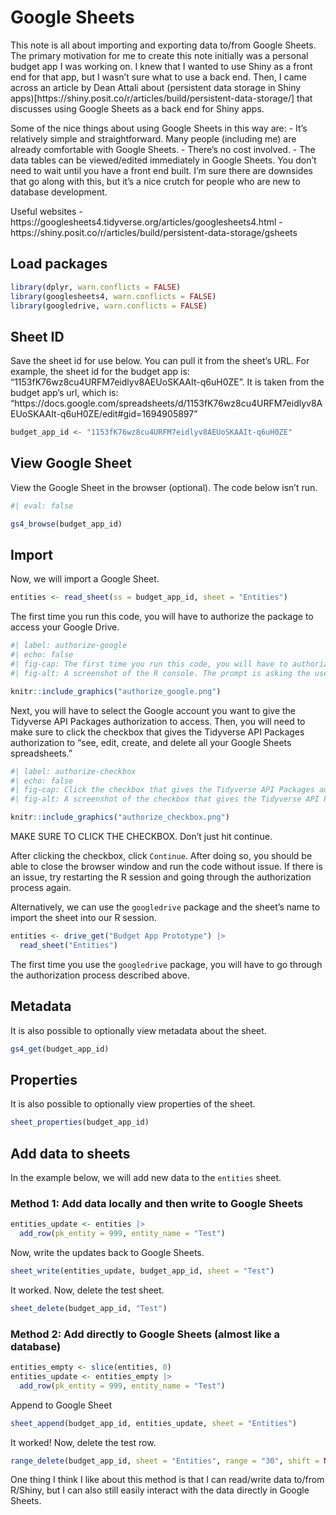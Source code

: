 # Google Sheets {#sec-google-sheets}

This note is all about importing and exporting data to/from Google Sheets. The primary motivation for me to create this note initially was a personal budget app I was working on. I knew that I wanted to use Shiny as a front end for that app, but I wasn't sure what to use a back end. Then, I came across an article by Dean Attali about (persistent data storage in Shiny apps)[https://shiny.posit.co/r/articles/build/persistent-data-storage/] that discusses using Google Sheets as a back end for Shiny apps.

Some of the nice things about using Google Sheets in this way are:
- It's relatively simple and straightforward. Many people (including me) are already comfortable with Google Sheets.
- There's no cost involved.
- The data tables can be viewed/edited immediately in Google Sheets. You don't need to wait until you have a front end built. I'm sure there are downsides that go along with this, but it's a nice crutch for people who are new to database development.

Useful websites
- https://googlesheets4.tidyverse.org/articles/googlesheets4.html
- https://shiny.posit.co/r/articles/build/persistent-data-storage/gsheets

## Load packages

```r
library(dplyr, warn.conflicts = FALSE)
library(googlesheets4, warn.conflicts = FALSE)
library(googledrive, warn.conflicts = FALSE)
```

## Sheet ID

Save the sheet id for use below. You can pull it from the sheet's URL. For example, the sheet id for the budget app is: "1153fK76wz8cu4URFM7eidlyv8AEUoSKAAIt-q6uH0ZE". It is taken from the budget app's url, which is: "https://docs.google.com/spreadsheets/d/1153fK76wz8cu4URFM7eidlyv8AEUoSKAAIt-q6uH0ZE/edit#gid=1694905897"

```r
budget_app_id <- "1153fK76wz8cu4URFM7eidlyv8AEUoSKAAIt-q6uH0ZE"
```

## View Google Sheet

View the Google Sheet in the browser (optional). The code below isn't run.

```r
#| eval: false

gs4_browse(budget_app_id)
```

## Import

Now, we will import a Google Sheet. 

```r
entities <- read_sheet(ss = budget_app_id, sheet = "Entities")
```

The first time you run this code, you will have to authorize the package to access your Google Drive.

```r
#| label: authorize-google
#| echo: false
#| fig-cap: The first time you run this code, you will have to authorize the package to access your Google Drive.
#| fig-alt: A screenshot of the R console. The prompt is asking the user if it is ok to to cache OAuth access credentials in the folder ~/Library/Caches/gargle between R sessions.

knitr::include_graphics("authorize_google.png")
```

Next, you will have to select the Google account you want to give the Tidyverse API Packages authorization to access. Then, you will need to make sure to click the checkbox that gives the Tidyverse API Packages authorization to "see, edit, create, and delete all your Google Sheets spreadsheets."

```r
#| label: authorize-checkbox
#| echo: false
#| fig-cap: Click the checkbox that gives the Tidyverse API Packages authorization to "see, edit, create, and delete all your Google Sheets spreadsheets."
#| fig-alt: A screenshot of the checkbox that gives the Tidyverse API Packages authorization to "see, edit, create, and delete all your Google Sheets spreadsheets."

knitr::include_graphics("authorize_checkbox.png")
```

::: callout-warning
MAKE SURE TO CLICK THE CHECKBOX. Don't just hit continue.
:::

After clicking the checkbox, click `Continue`. After doing so, you should be able to close the browser window and run the code without issue. If there is an issue, try restarting the R session and going through the authorization process again.

Alternatively, we can use the `googledrive` package and the sheet's name to import the sheet into our R session.

```r
entities <- drive_get("Budget App Prototype") |>
  read_sheet("Entities")
```

::: callout-note
The first time you use the `googledrive` package, you will have to go through the authorization process described above.
:::

## Metadata 

It is also possible to optionally view metadata about the sheet.

```r
gs4_get(budget_app_id)
```

## Properties

It is also possible to optionally view properties of the sheet.

```r
sheet_properties(budget_app_id)
```

## Add data to sheets

In the example below, we will add new data to the `entities` sheet.

### Method 1: Add data locally and then write to Google Sheets

```r
entities_update <- entities |>
  add_row(pk_entity = 999, entity_name = "Test")
```

Now, write the updates back to Google Sheets.

```r
sheet_write(entities_update, budget_app_id, sheet = "Test")
```

It worked. Now, delete the test sheet.

```r
sheet_delete(budget_app_id, "Test")
```

### Method 2: Add directly to Google Sheets (almost like a database)

```r
entities_empty <- slice(entities, 0)
entities_update <- entities_empty |>
  add_row(pk_entity = 999, entity_name = "Test")
```

Append to Google Sheet

```r
sheet_append(budget_app_id, entities_update, sheet = "Entities")
```

It worked! Now, delete the test row.

```r
range_delete(budget_app_id, sheet = "Entities", range = "30", shift = NULL)
```

One thing I think I like about this method is that I can read/write data to/from R/Shiny, but I can also still easily interact with the data directly in Google Sheets.
